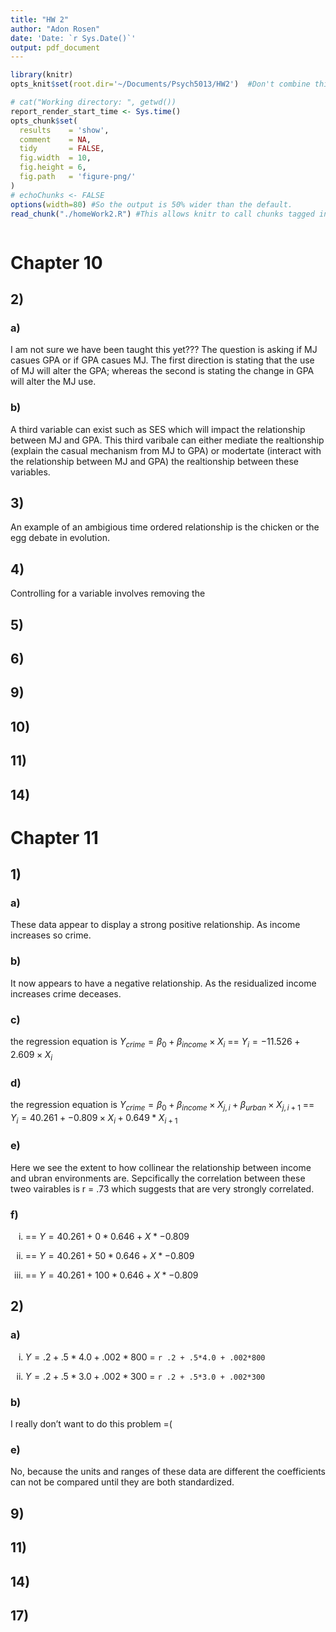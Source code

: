 ```yaml
---
title: "HW 2"
author: "Adon Rosen"
date: 'Date: `r Sys.Date()`'
output: pdf_document
---
```

  
```r
library(knitr)
opts_knit$set(root.dir='~/Documents/Psych5013/HW2')  #Don't combine this call with any other chunk -especially one that uses file paths.
```


<!-- Set the report-wide options, and point to the external code file. -->
```r
# cat("Working directory: ", getwd())
report_render_start_time <- Sys.time()
opts_chunk$set(
  results    = 'show',
  comment    = NA,
  tidy       = FALSE,
  fig.width  = 10,
  fig.height = 6,
  fig.path   = 'figure-png/'
)
# echoChunks <- FALSE
options(width=80) #So the output is 50% wider than the default.
read_chunk("./homeWork2.R") #This allows knitr to call chunks tagged in the underlying *.R file.
```

```r
```


# Chapter 10
## 2)
### a) 
I am not sure we have been taught this yet???
The question is asking if MJ casues GPA or if GPA casues MJ. The first direction is stating that the use of MJ will alter the GPA; whereas the second is stating the change in GPA will alter the MJ use.

### b)
A third variable can exist such as SES which will impact the relationship between MJ and GPA. This third varibale can either mediate the realtionship (explain the casual mechanism from MJ to GPA) or modertate (interact with the relationship between MJ and GPA) the realtionship between these variables.

## 3)
An example of an ambigious time ordered relationship is the chicken or the egg debate in evolution. 

## 4)
Controlling for a variable involves removing the 

## 5)

## 6)

## 9)

## 10)

## 11)

## 14)

# Chapter 11
## 1)
### a)
These data appear to display a strong positive relationship. As income increases so crime.

### b)
It now appears to have a negative relationship. As the residualized income increases crime deceases.

### c)
the regression equation is  $Y_{crime}=\beta_{0}+\beta_{income}\times X_i$ == $Y_i=-11.526 + 2.609 \times X_{i}$

### d)
the regression equation is  $Y_{crime}=\beta_{0}+\beta_{income}\times X_{j,i} + \beta_{urban} \times X_{j,i+1}$ == $Y_i=40.261 + -0.809 \times X_{i} + 0.649 * X_{i+1}$

### e)
Here we see the extent to how collinear the relationship between income and ubran environments are. Sepcifically the correlation between these tweo vairables is r = .73 which suggests that are very strongly correlated.

### f)
(i) == $Y = 40.261 + 0*0.646 + X*-0.809$

(ii) == $Y = 40.261 + 50*0.646 + X*-0.809$

(iii) == $Y = 40.261 + 100*0.646 + X*-0.809$

## 2)
### a)
(i) $Y = .2 + .5*4.0 + .002*800$ = `r .2 + .5*4.0 + .002*800`

(ii) $Y = .2 + .5*3.0 + .002*300$ = `r .2 + .5*3.0 + .002*300`

### b)
I really don't want to do this problem =(

### e)
No, because the units and ranges of these data are different the coefficients can not be compared until they are both standardized.

## 9)

## 11)

## 14)

## 17)